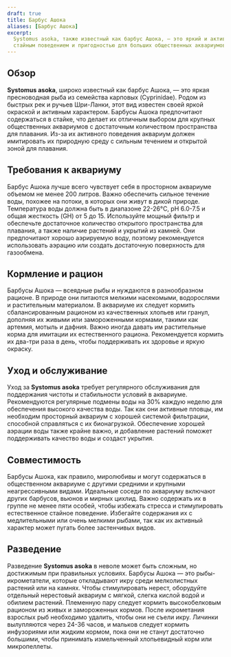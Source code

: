 ```yaml
---
draft: true
title: Барбус Ашока
aliases: [Барбус Ашока]
excerpt:
  Systomus asoka, также известный как барбус Ашока, — это яркий и активный вид, обитающий на Шри-Ланке, известный своим
  стайным поведением и пригодностью для больших общественных аквариумов.
---
```


## Обзор

**Systomus asoka**, широко известный как барбус Ашока, — это яркая пресноводная рыба из семейства карповых (Cyprinidae).
Родом из быстрых рек и ручьев Шри-Ланки, этот вид известен своей яркой окраской и активным характером. Барбусы Ашока
предпочитают содержаться в стайке, что делает их отличным выбором для крупных общественных аквариумов с достаточным
количеством пространства для плавания. Из-за их активного поведения аквариум должен имитировать их природную среду с
сильным течением и открытой зоной для плавания.

## Требования к аквариуму

Барбус Ашока лучше всего чувствует себя в просторном аквариуме объемом не менее 200 литров. Важно обеспечить сильное
течение воды, похожее на потоки, в которых они живут в дикой природе. Температура воды должна быть в диапазоне 22-26°C,
pH 6.0-7.5 и общая жесткость (GH) от 5 до 15. Используйте мощный фильтр и обеспечьте достаточное количество открытого
пространства для плавания, а также наличие растений и укрытий из камней. Они предпочитают хорошо аэрируемую воду,
поэтому рекомендуется использовать аэрацию или создать достаточную поверхность для газообмена.

## Кормление и рацион

Барбусы Ашока — всеядные рыбы и нуждаются в разнообразном рационе. В природе они питаются мелкими насекомыми,
водорослями и растительным материалом. В аквариуме их следует кормить сбалансированным рационом из качественных хлопьев
или гранул, дополняя их живыми или замороженными кормами, такими как артемия, мотыль и дафния. Важно иногда давать им
растительные корма для имитации их естественного рациона. Рекомендуется кормить их два-три раза в день, чтобы
поддерживать их здоровье и яркую окраску.

## Уход и обслуживание

Уход за **Systomus asoka** требует регулярного обслуживания для поддержания чистоты и стабильности условий в аквариуме.
Рекомендуются регулярные подмены воды на 30% каждую неделю для обеспечения высокого качества воды. Так как они активные
пловцы, им необходим просторный аквариум с хорошей системой фильтрации, способной справляться с их бионагрузкой.
Обеспечение хорошей аэрации воды также крайне важно, и добавление растений поможет поддерживать качество воды и создаст
укрытия.

## Совместимость

Барбусы Ашока, как правило, миролюбивы и могут содержаться в общественном аквариуме с другими средними и крупными
неагрессивными видами. Идеальные соседи по аквариуму включают других барбусов, вьюнов и мирных цихлид. Важно содержать
их в группе не менее пяти особей, чтобы избежать стресса и стимулировать естественное стайное поведение. Избегайте
содержания их с медлительными или очень мелкими рыбами, так как их активный характер может пугать более застенчивых
видов.

## Разведение

Разведение **Systomus asoka** в неволе может быть сложным, но достижимым при правильных условиях. Барбусы Ашока — это
рыбы-икрометатели, которые откладывают икру среди мелколистных растений или на камнях. Чтобы стимулировать нерест,
оборудуйте отдельный нерестовый аквариум с мягкой, слегка кислой водой и обилием растений. Племенную пару следует
кормить высокобелковым рационом из живых и замороженных кормов. После икрометания взрослых рыб необходимо удалить, чтобы
они не съели икру. Личинки вылупляются через 24-36 часов, и мальков следует кормить инфузориями или жидким кормом, пока
они не станут достаточно большими, чтобы принимать измельченный хлопьевидный корм или микропеллеты.
